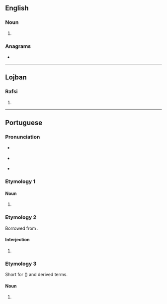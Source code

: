 {{also|Xis|XIs}}
==English==

===Noun===
{{head|en|noun plural form}}

# {{plural of|xi|lang=en}}

===Anagrams===
* {{anagrams|en|ISX|Six|six}}

----

==Lojban==

===Rafsi===
{{jbo-rafsi}}

# {{jbo-rafsi of|xriso}}

----

==Portuguese==

===Pronunciation===
* {{a|Brazil}} {{IPA|/ˈʃis/|lang=pt}}
* {{a|Portugal}} {{IPA|/ˈʃiʃ/|lang=pt}}
* {{rhymes|is|lang=pt}}

===Etymology 1===

====Noun====
{{pt-noun|m|xis}}

# {{l|en|ex}} {{gloss|name of the Latin letter X, x}}

===Etymology 2===
Borrowed from {{bor|pt|en|cheese|notext=1}}.

====Interjection====
{{pt-interj}}

# {{lb|pt|photography}} {{l|en|cheese}} {{gloss|said while being photographed}}

===Etymology 3===
Short for {{m|pt|xisburguer}} ({{bor|pt|en|cheeseburger|nocap=1}}) and derived terms.

====Noun====
{{pt-noun|m|xis}}

# {{lb|pt|informal}} {{l|en|burger}} {{gloss|large sandwich with a patty}}

{{topics|pt|Latin letter names|Sandwiches}}